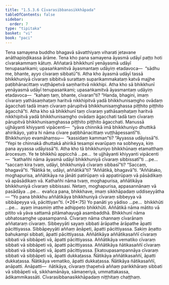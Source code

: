 ```yaml
---
title: "1.5.3.6 Cīvarasibbanasikkhāpada"
tableOfContents: false
sidebar:
  order: 7
type: "tipitaka"
basket: "vi"
book: "paci"
---
```



<DynamicBreadcrumb />

<Division number="175" book="paci" bookNo="2" page="85">

<Paragraph number="575" book="paci">
Tena samayena buddho bhagavā sāvatthiyaṃ viharati jetavane anāthapiṇḍikassa ārāme. Tena kho pana samayena āyasmā udāyī paṭṭo hoti cīvarakammaṃ kātuṃ. Aññatarā bhikkhunī yenāyasmā udāyī tenupasaṅkami; upasaṅkamitvā āyasmantaṃ udāyiṃ etadavoca—  “sādhu me, bhante, ayyo cīvaraṃ sibbatū”ti. Atha kho āyasmā udāyī tassā bhikkhuniyā cīvaraṃ sibbitvā surattaṃ suparikammakataṃ katvā majjhe paṭibhānacittaṃ vuṭṭhāpetvā saṃharitvā nikkhipi. Atha kho sā bhikkhunī yenāyasmā udāyī tenupasaṅkami; upasaṅkamitvā āyasmantaṃ udāyiṃ etadavoca—  “kahaṃ taṃ, bhante, cīvaran”ti? “Handa, bhagini, imaṃ cīvaraṃ yathāsaṃhaṭaṃ haritvā nikkhipitvā yadā bhikkhunisaṃgho ovādaṃ āgacchati tadā imaṃ cīvaraṃ pārupitvā bhikkhunisaṃghassa piṭṭhito piṭṭhito āgacchā”ti. Atha kho sā bhikkhunī taṃ cīvaraṃ yathāsaṃhaṭaṃ haritvā nikkhipitvā yadā bhikkhunisaṃgho ovādaṃ āgacchati tadā taṃ cīvaraṃ pārupitvā bhikkhunisaṃghassa piṭṭhito piṭṭhito āgacchati. Manussā ujjhāyanti khiyyanti vipācenti—  “yāva chinnikā imā bhikkhuniyo dhuttikā ahirikāyo, yatra hi nāma cīvare paṭibhānacittaṃ vuṭṭhāpessantī”ti.
</Paragraph>

<Paragraph number="576" book="paci">
Bhikkhuniyo evamāhaṃsu—  “kassidaṃ kamman”ti? “Ayyassa udāyissā”ti. “Yepi te chinnakā dhuttakā ahirikā tesampi evarūpaṃ na sobheyya, kiṃ pana ayyassa udāyissā”ti. Atha kho tā bhikkhuniyo bhikkhūnaṃ etamatthaṃ ārocesuṃ.
</Paragraph>

<Paragraph number="577" book="paci">
Ye te bhikkhū appicchā …pe…  te ujjhāyanti khiyyanti vipācenti—  “kathañhi nāma āyasmā udāyī bhikkhuniyā cīvaraṃ sibbissatī”ti …pe…  “saccaṃ kira tvaṃ, udāyi, bhikkhuniyā cīvaraṃ sibbasī”ti? “Saccaṃ, bhagavā”ti. “Ñātikā te, udāyi, aññātikā”ti? “Aññātikā, bhagavā”ti. “Aññātako, moghapurisa, aññātikāya na jānāti patirūpaṃ vā appatirūpaṃ vā pāsādikaṃ vā apāsādikaṃ vā. Kathañhi nāma tvaṃ, moghapurisa, aññātikāya bhikkhuniyā cīvaraṃ sibbissasi. Netaṃ, moghapurisa, appasannānaṃ vā pasādāya …pe…  evañca pana, bhikkhave, imaṃ sikkhāpadaṃ uddiseyyātha—
</Paragraph>

</Division>
<Division number="176" book="paci" bookNo="2" page="86">

<Paragraph number="578" book="paci">
<Emphasis>“Yo pana bhikkhu aññātikāya bhikkhuniyā cīvaraṃ sibbeyya vā sibbāpeyya vā, pācittiyan”</Emphasis>ti. (*26*:<Emphasis>75</Emphasis>)
</Paragraph>

</Division>
<Division number="177" book="paci" bookNo="2" page="86">

<Paragraph number="579" book="paci">
<Emphasis>Yo panā</Emphasis>ti yo yādiso …pe…  <Emphasis>bhikkhū</Emphasis>ti …pe…  ayaṃ imasmiṃ atthe adhippeto bhikkhūti.
</Paragraph>

<Paragraph number="580" book="paci">
<Emphasis>Aññātikā</Emphasis> nāma mātito vā pitito vā yāva sattamā pitāmahayugā asambaddhā.
</Paragraph>

<Paragraph number="581" book="paci">
<Emphasis>Bhikkhunī</Emphasis> nāma ubhatosaṃghe upasampannā.
</Paragraph>

<Paragraph number="582" book="paci">
<Emphasis>Cīvaraṃ</Emphasis> nāma channaṃ cīvarānaṃ aññataraṃ cīvaraṃ.
</Paragraph>

<Paragraph number="583" book="paci">
<Emphasis>Sibbeyyā</Emphasis>ti sayaṃ sibbati ārāpathe ārāpathe āpatti pācittiyassa.
</Paragraph>

<Paragraph number="584" book="paci">
<Emphasis>Sibbāpeyyā</Emphasis>ti aññaṃ āṇāpeti, āpatti pācittiyassa. Sakiṃ āṇatto bahukampi sibbati, āpatti pācittiyassa.
</Paragraph>

</Division>
<Division number="178" book="paci" bookNo="2" page="86">

<Paragraph number="585" book="paci">
Aññātikāya aññātikasaññī cīvaraṃ sibbati vā sibbāpeti vā, āpatti pācittiyassa. Aññātikāya vematiko cīvaraṃ sibbati vā sibbāpeti vā, āpatti pācittiyassa. Aññātikāya ñātikasaññī cīvaraṃ sibbati vā sibbāpeti vā, āpatti pācittiyassa.
</Paragraph>

<Paragraph number="586" book="paci">
Ekatoupasampannāya cīvaraṃ sibbati vā sibbāpeti vā, āpatti dukkaṭassa. Ñātikāya aññātikasaññī, āpatti dukkaṭassa. Ñātikāya vematiko, āpatti dukkaṭassa. Ñātikāya ñātikasaññī, anāpatti.
</Paragraph>

</Division>
<Division number="179" book="paci" bookNo="2" page="86">

<Paragraph number="587" book="paci">
Anāpatti—  ñātikāya, cīvaraṃ ṭhapetvā aññaṃ parikkhāraṃ sibbati vā sibbāpeti vā, sikkhamānāya, sāmaṇeriyā, ummattakassa, ādikammikassāti.

</Paragraph>
</Division>

<Paragraph number="588" type="center" book="paci">
Cīvarasibbanasikkhāpadaṃ niṭṭhitaṃ chaṭṭhaṃ.
</Paragraph>